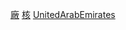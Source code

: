 {{Commons category|Nuclear power plants in the United Arab Emirates}}

[[Category:阿拉伯聯合大公國核能|廠]]
[[Category:阿拉伯聯合大公國發電廠|核]]
[[Category:各國核電站|UnitedArabEmirates]]